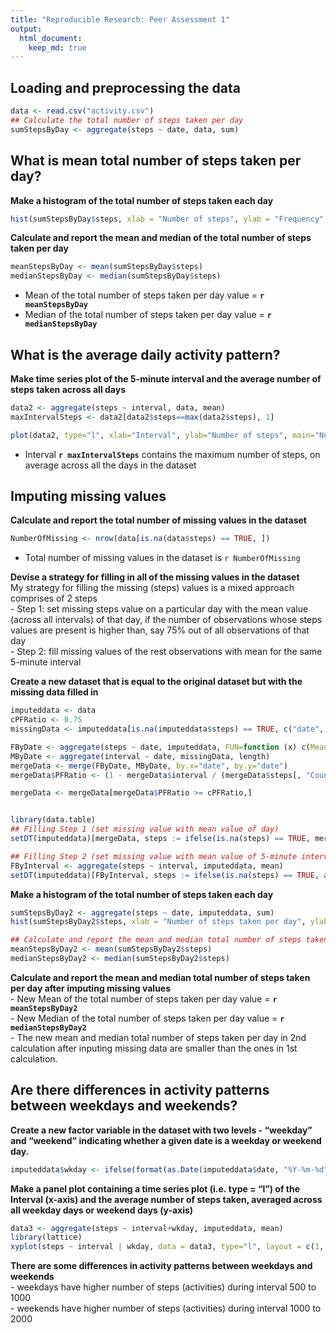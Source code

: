 ---
title: "Reproducible Research: Peer Assessment 1"
output: 
  html_document:
    keep_md: true
---


## Loading and preprocessing the data
```{r part1, echo=TRUE}
data <- read.csv("activity.csv")
## Calculate the total number of steps taken per day
sumStepsByDay <- aggregate(steps ~ date, data, sum)
```

## What is mean total number of steps taken per day?
**Make a histogram of the total number of steps taken each day**
```{r part21_plot1, fig.height=5}
hist(sumStepsByDay$steps, xlab = "Number of steps", ylab = "Frequency", main = "Histogram of the total number of steps taken each day", breaks=50, col = "red")
```

**Calculate and report the mean and median of the total number of steps taken per day**
```{r part22}
meanStepsByDay <- mean(sumStepsByDay$steps)
medianStepsByDay <- median(sumStepsByDay$steps)
```
- Mean of the total number of steps taken per day value = **`r meanStepsByDay`**  
- Median of the total number of steps taken per day value = **`r medianStepsByDay`** 

## What is the average daily activity pattern?  
**Make time series plot of the 5-minute interval and the average number of steps taken across all days**
```{r part3, fig.height=5}
data2 <- aggregate(steps ~ interval, data, mean)
maxIntervalSteps <- data2[data2$steps==max(data2$steps), 1]

plot(data2, type="l", xlab="Interval", ylab="Number of steps", main="Number of steps across days")
```

- Interval **`r maxIntervalSteps`** contains the maximum number of steps, on average across all the days in the dataset  

## Imputing missing values
**Calculate and report the total number of missing values in the dataset**
```{r part41}
NumberOfMissing <- nrow(data[is.na(data$steps) == TRUE, ])
```
- Total number of missing values in the dataset is `r NumberOfMissing`  

**Devise a strategy for filling in all of the missing values in the dataset**  
My strategy for filling the missing (steps) values is a mixed approach comprises of 2 steps  
- Step 1: set missing steps value on a particular day with the mean value (across all intervals) of that day, if the number of observations whose steps values are present is higher than, say 75% out of all observations of that day  
- Step 2: fill missing values of the rest observations with mean for the same 5-minute interval  

**Create a new dataset that is equal to the original dataset but with the missing data filled in**
```{r part42, echo=TRUE, results="hide"}
imputeddata <- data
cPFRatio <- 0.75
missingData <- imputeddata[is.na(imputeddata$steps) == TRUE, c("date", "interval")]

FByDate <- aggregate(steps ~ date, imputeddata, FUN=function (x) c(Mean = mean(x), Count = length(x)))
MByDate <- aggregate(interval ~ date, missingData, length)
mergeData <- merge(FByDate, MByDate, by.x="date", by.y="date")
mergeData$PFRatio <- (1 - mergeData$interval / (mergeData$steps[, "Count"] + mergeData$interval))

mergeData <- mergeData[mergeData$PFRatio >= cPFRatio,]


library(data.table)
## Filling Step 1 (set missing value with mean value of day)
setDT(imputeddata)[mergeData, steps := ifelse(is.na(steps) == TRUE, mergeData$steps[, "Mean"], steps), on = "date"]

## Filling Step 2 (set missing value with mean value of 5-minute interval)
FByInterval <- aggregate(steps ~ interval, imputeddata, mean)
setDT(imputeddata)[FByInterval, steps := ifelse(is.na(steps) == TRUE, as.integer(FByInterval$steps), steps), on = "interval"]
```

**Make a histogram of the total number of steps taken each day**
```{r part43, fig.height=5}
sumStepsByDay2 <- aggregate(steps ~ date, imputeddata, sum)
hist(sumStepsByDay2$steps, xlab = "Number of steps taken per day", ylab = "Frequency", main = "Histogram of the total number of steps - Imputing missing values", breaks=50, col = "red")

## Calculate and report the mean and median total number of steps taken per day
meanStepsByDay2 <- mean(sumStepsByDay2$steps)
medianStepsByDay2 <- median(sumStepsByDay2$steps)
```
**Calculate and report the mean and median total number of steps taken per day after imputing missing values**  
- New Mean of the total number of steps taken per day value = **`r meanStepsByDay2`**  
- New Median of the total number of steps taken per day value = **`r medianStepsByDay2`**  
- The new mean and median total number of steps taken per day in 2nd calculation after inputing missing data are smaller than the ones in 1st calculation.

## Are there differences in activity patterns between weekdays and weekends?  
**Create a new factor variable in the dataset with two levels - "weekday" and "weekend" indicating whether a given date is a weekday or weekend day.**
```{r part51}
imputeddata$wkday <- ifelse(format(as.Date(imputeddata$date, "%Y-%m-%d"), "%a") %in% c("Sat","Sun"), "weekend", "weekday")
```
**Make a panel plot containing a time series plot (i.e. type = "l") of the Interval (x-axis) and the average number of steps taken, averaged across all weekday days or weekend days (y-axis)**
```{r part52, fig.height=5}
data3 <- aggregate(steps ~ interval+wkday, imputeddata, mean)
library(lattice)
xyplot(steps ~ interval | wkday, data = data3, type="l", layout = c(1, 2), xlab="Interval", ylab="Number of steps")
```

**There are some differences in activity patterns between weekdays and weekends**  
- weekdays have higher number of steps (activities) during interval 500 to 1000  
- weekends have higher number of steps (activities) during interval 1000 to 2000